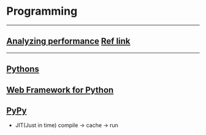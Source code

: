 = Programming =
--------------------------------------------------------------------------------------------------------------------------------------------------------
== [[Analyzing performance]] [[http://www.huyng.com/posts/python-performance-analysis/|Ref link]] ==
--------------------------------------------------------------------------------------------------------------------------------------------------------
== [[Pythons]] ==
== [[Web Framework for Python]] ==
== [[http://pypy.org/|PyPy]] ==
*   JIT(Just in time)   compile -> cache -> run
